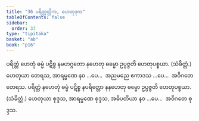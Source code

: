 ```yaml
---
title: "36 ပရိတ္တတ္တိက, ဟေတုဒုက"
tableOfContents: false
sidebar:
  order: 37
type: "tipitaka"
basket: "ab"
book: "p16"
---
```



<DynamicBreadcrumb />

<Division number="78" book="p16" e="ch" v="40" p="270">

<Paragraph number="205" book="p16">
ပရိတ္တံ ဟေတုံ ဓမ္မံ ပဋိစ္စ နမဟဂ္ဂတော နဟေတု ဓမ္မော ဥပ္ပဇ္ဇတိ ဟေတုပစ္စယာ. (သံခိတ္တံ.) ဟေတုယာ တေရသ, အာရမ္မဏေ နဝ …ပေ…  အညမညေ ဧကာဒသ …ပေ…  အဝိဂတေ တေရသ.
</Paragraph>

<Paragraph number="206" book="p16">
ပရိတ္တံ နဟေတုံ ဓမ္မံ ပဋိစ္စ နပရိတ္တော နနဟေတု ဓမ္မော ဥပ္ပဇ္ဇတိ ဟေတုပစ္စယာ. (သံခိတ္တံ.) ဟေတုယာ စုဒ္ဒသ, အာရမ္မဏေ စုဒ္ဒသ, အဓိပတိယာ နဝ …ပေ…  အဝိဂတေ စုဒ္ဒသ.
</Paragraph>
</Division>